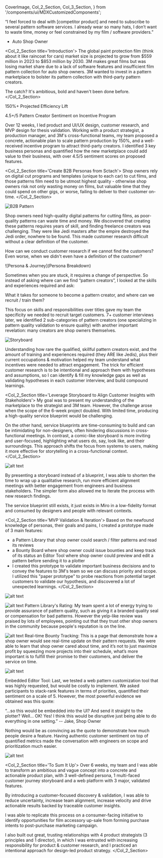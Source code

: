   CoverImage,
  Col_2_Section,
  Col_3_Section,
} from '/components/ui/MDXCustomizedComponents';

<CoverImage src="https://res.cloudinary.com/dtrdipypb/image/upload/v1713838360/Marketplace/Market_Cover_gzsxtp.png" />


“I feel forced to deal with [competitor product] and need to subscribe to several pattern software services. I already wear so many hats, I don’t want to waste time, money or feel constrained by my film / software providers.”
-  Auto Shop Owner

<Col_2_Section title='Introduction'>
The global paint protection film (think about it like raincoat for cars) market size is projected to grow from $559 million in 2023 to $853 million by 2030. 3M makes great films but was losing market share due to a lack of software features and insufficient film pattern collection for auto shop owners. 3M wanted to invest in a pattern marketplace to bolster its pattern collection with third-party pattern creators.

The catch? It's ambitious, bold and haven't been done before.
</Col_2_Section>

150%+
Projected Efficiency Lift

4.5+/5
Pattern Creator Sentiment on
Incentive Program

Over 12 weeks, I led product and UI/UX design, customer research, and MVP design for thesis validation. Working with a product strategist, a production manager, and 3M's cross-functional teams, my team proposed a concrete, actionable plan to scale pattern production by 150%, and a well-received incentive program to attract third-party creators. I identified 3 key business personas and quantified how the new marketplace could add value to their business, with over 4.5/5 sentiment scores on proposed features.

<Col_2_Section title='Create B2B Personas from Sctach'>
Shop owners rely on digital cut programs and templates (unique to each car) to cut films, and those patterns film need to be utmost highest quality - otherwise shop owners risk not only wasting money on films, but valuable time that they could spend on other gigs, or worse, failing to deliver to their customer on-time.
</Col_2_Section>

![B2B Pattern](https://res.cloudinary.com/dtrdipypb/image/upload/v1713838371/Marketplace/Market_patterns_rovein.png)


Shop owners need high-quality digital patterns for cutting films, as poor-quality patterns can waste time and money. We discovered that creating these patterns requires years of skill, and finding freelance creators was challenging. They were like Jedi masters after the empire destroyed the Jedi order, nowhere to be found. This made customer research difficult without a clear definition of the customer.

How can we conduct customer research if we cannot find the customers? Even worse, when we didn't even have a definition of the customer?

![Persona & Journey](Persona Breakdown)

Sometimes when you are stuck, it requires a change of perspective. So instead of asking where can we find “pattern creators”, I looked at the skills and experiences required and ask:

What it takes for someone to become a pattern creator, and where can we recruit / train them?

This focus on skills and responsibilities over titles gave my team the specificity we needed to recruit target customers. 7+ customer interviews later, we identified 2 sub-categories of pattern creators (one specializing in pattern quality validation to ensure quality) with another important revelation: many creators are shop owners themselves.

![Storyboard](https://res.cloudinary.com/dtrdipypb/image/upload/v1713838375/Marketplace/Market_Stories_x7qphd.png)

Understanding how rare the qualified, skillful pattern creators exist, and the amount of training and experiences required (they ARE like Jedis), plus their current occupations & motivation helped my team understand what incentives were needed to attract engagement.
The trick for efficient customer research is to be intentional and approach them with hypotheses and assumptions, so I can identify & fill my knowledge gaps as well as validating hypotheses in each customer interview, and build compound learnings.

<Col_2_Section title='Leverage Storyboard to Align Customer Insights with Stakeholders'>
My goal was to present my understanding of the marketplace to the strategist and 3M team. However, the challenge arose when the scope of the 6-week project doubled. With limited time, producing a high-quality service blueprint would be challenging.

On the other hand, service blueprints are time-consuming to build and can be intimidating for non-designers, often hindering discussions in cross-functional meetings. In contrast, a comic-like storyboard is more inviting and user-focused, highlighting what users do, say, look like, and their surroundings. This approach shifts the focus from systems to users, making it more effective for storytelling in a cross-functional context.
</Col_2_Section>

![alt text](/placeholderPNG.png)

By presenting a storyboard instead of a blueprint, I was able to  shorten the time to wrap up a qualitative research, run more efficient alignment meetings with better engagement from engineers and business stakeholders. The simpler form also allowed me to iterate the process with new research findings.

The service blueprint still exists, it just exists in Miro in a low-fidelity format and consumed by designers and people with relevant contexts.

<Col_2_Section title='MVP Validation & Iteration'>
Based on the newfound knowledge of personas, their goals and pains, I created a prototype made of 3 main features:
- a Pattern Library that shop owner could search / filter patterns and read its reviews
- a Bounty Board where shop owner could issue bounties and keep track of its status
an Editor Tool where shop owner could preview and edit a pattern before sending it to a plotter
- I created this prototype to validate important business decisions and to convey the features to 3M's team so we can discuss priority and scope. I utilized this "paper prototype" to probe reactions from potential target customers to validate our hypothesis, and discovered a lot of unexpected learnings.
</Col_2_Section>

![alt text](/placeholderPNG.png)

![alt text](/placeholderPNG.png)
Pattern Library's Rating: My team spent a lot of energy trying to provide assurance of pattern quality, such as giving it a branded quality seal or compensation for bad patterns. However the yelp-like review was praised by lots of employees, pointing out that they trust other shop owners in the community because people's reputation is on the line.

![alt text](/placeholderPNG.png)
Real-time Bounty Tracking: This is a page that demonstrate how a shop owner would see real-time update on their pattern requests. We were able to learn that shop owner cared about time, and it’s not to just maximize profit by squeezing more projects into their schedule, what’s more important is to fulfill their promise to their customers, and deliver the service on time.

![alt text](/placeholderPNG.png)


Embedded Editor Tool: Last, we tested a web pattern customization tool that was highly requested, but would be costly to implement. We asked participants to stack-rank features in terms of priorities, quantified their sentiment on a scale of 5. However, the most powerful evidence we obtained was this quote:

“...so this would be embedded into the UI? And send it straight to the plotter? Well... OK! Yes! I think this would be disruptive just being able to do everything in one setting.”
-- Jake, Shop Owner

Nothing would be as convincing as the quote to demonstrate how much people desire a feature. Having authentic customer sentiment on top of quantified metrics made the conversation with engineers on scope and prioritization much easier.

![alt text](/placeholderPNG.png)

<Col_2_Section title='To Sum It Up'>
Over 6 weeks, my team and I was able to transform an ambitious and vague concept into a concrete and actionable product plan, with 3 well-defined persona, 1 multi-faced customer journey storyboard and a web platform with 3 major, validated features.

By introducing a customer-focused discovery & validation, I was able to reduce uncertainty, increase team alignment, increase velocity and drive actionable results backed by traceable customer insights.

I was able to replicate this process on a consumer-facing initiative to identify opportunities for film accessory up-sale from forming purchase intents to post-purchase marketing campaign.

I also built out great, trusting relationships with 4 product strategists (3 principles and 1 director), in which I was entrusted with increasing responsibility for product & customer research, and I practiced an intentional approach for design-led product strategy.
</Col_2_Section>